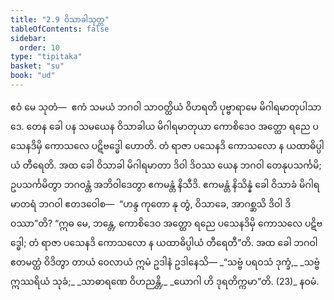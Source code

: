 ```yaml
---
title: "2.9 ဝိသာခါသုတ္တ"
tableOfContents: false
sidebar:
  order: 10
type: "tipitaka"
basket: "su"
book: "ud"
---
```



<DynamicBreadcrumb />

<Division number="19" book="ud">

<Paragraph number="135" book="ud">
ဧဝံ မေ သုတံ—  ဧကံ သမယံ ဘဂဝါ သာဝတ္ထိယံ ဝိဟရတိ ပုဗ္ဗာရာမေ မိဂါရမာတုပါသာဒေ. တေန ခေါ ပန သမယေန ဝိသာခါယ မိဂါရမာတုယာ ကောစိဒေဝ အတ္ထော ရညေ ပသေနဒိမှိ ကောသလေ ပဋိဗဒ္ဓေါ ဟောတိ. တံ ရာဇာ ပသေနဒိ ကောသလော န ယထာဓိပ္ပါယံ တီရေတိ.
</Paragraph>

<Paragraph number="136" book="ud">
အထ ခေါ ဝိသာခါ မိဂါရမာတာ ဒိဝါ ဒိဝဿ ယေန ဘဂဝါ တေနုပသင်္ကမိ; ဥပသင်္ကမိတွာ ဘဂဝန္တံ အဘိဝါဒေတွာ ဧကမန္တံ နိသီဒိ. ဧကမန္တံ နိသိန္နံ ခေါ ဝိသာခံ မိဂါရမာတရံ ဘဂဝါ ဧတဒဝေါစ—  “ဟန္ဒ ကုတော နု တွံ, ဝိသာခေ, အာဂစ္ဆသိ ဒိဝါ ဒိဝဿာ”တိ? “ဣဓ မေ, ဘန္တေ, ကောစိဒေဝ အတ္ထော ရညေ ပသေနဒိမှိ ကောသလေ ပဋိဗဒ္ဓေါ; တံ ရာဇာ ပသေနဒိ ကောသလော န ယထာဓိပ္ပါယံ တီရေတီ”တိ.
</Paragraph>

<Paragraph number="137" book="ud">
အထ ခေါ ဘဂဝါ ဧတမတ္ထံ ဝိဒိတွာ တာယံ ဝေလာယံ ဣမံ ဥဒါနံ ဥဒါနေသိ—
</Paragraph>

<Paragraph number="138" type="verses" book="ud">
_“သဗ္ဗံ ပရဝသံ ဒုက္ခံ,_  
_သဗ္ဗံ ဣဿရိယံ သုခံ;_  
_သာဓာရဏေ ဝိဟညန္တိ,_  
_ယောဂါ ဟိ ဒုရတိက္ကမာ”တိ. (23)_  


</Paragraph>
</Division>

<Paragraph number="139" type="center" book="ud">
နဝမံ.
</Paragraph>